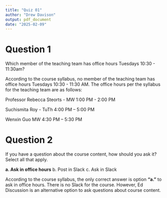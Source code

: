 ```yaml
---
title: "Quiz 01"
author: "Drew Davison"
output: pdf_document
date: "2025-02-09"
---
```


# Question 1

Which member of the teaching team has office hours Tuesdays 10:30 - 11:30am?

According to the course syllabus, no member of the teaching team has office hours Tuesdays 10:30 - 11:30 AM. The office hours per the syllabus for the teaching team are as follows:

Professor Rebecca Steorts - MW 1:00 PM - 2:00 PM

Suchismita Roy -  TuTh 4:00 PM – 5:00 PM

Wenxin Guo MW 4:30 PM – 5:30 PM

# Question 2

If you have a question about the course content, how should you ask it? Select all that
apply.

**a. Ask in office hours**
b. Post in Slack
c. Ask in Slack

According to the course syllabus, the only correct answer is option **"a."** to ask in office hours. There is no Slack for the course. However, Ed Discussion is an alternative option to ask questions about course content. 
